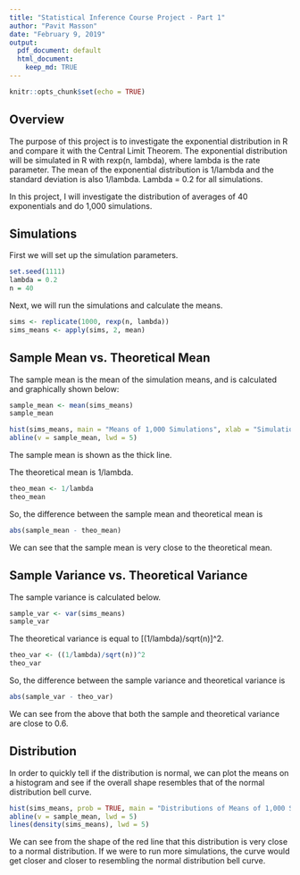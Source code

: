 ---
title: "Statistical Inference Course Project - Part 1"
author: "Pavit Masson"
date: "February 9, 2019"
output:
  pdf_document: default
  html_document:
    keep_md: TRUE
---

```{r setup, include=FALSE}
knitr::opts_chunk$set(echo = TRUE)
```

## Overview
The purpose of this project is to investigate the exponential distribution in R and compare it with the Central Limit Theorem. The exponential distribution will be simulated in R with rexp(n, lambda), where lambda is the rate parameter. The mean of the exponential distribution is 1/lambda and the standard deviation is also 1/lambda. Lambda = 0.2 for all simulations.

In this project, I will investigate the distribution of averages of 40 exponentials and do 1,000 simulations.

## Simulations
First we will set up the simulation parameters.

```{r}
set.seed(1111)
lambda = 0.2
n = 40
```

Next, we will run the simulations and calculate the means.

```{r}
sims <- replicate(1000, rexp(n, lambda))
sims_means <- apply(sims, 2, mean)
```

## Sample Mean vs. Theoretical Mean
The sample mean is the mean of the simulation means, and is calculated and graphically shown below:

```{r}
sample_mean <- mean(sims_means)
sample_mean

hist(sims_means, main = "Means of 1,000 Simulations", xlab = "Simulation Means")
abline(v = sample_mean, lwd = 5)
```

The sample mean is shown as the thick line.

The theoretical mean is 1/lambda.

```{r}
theo_mean <- 1/lambda
theo_mean
```

So, the difference between the sample mean and theoretical mean is

```{r}
abs(sample_mean - theo_mean)
```

We can see that the sample mean is very close to the theoretical mean.

## Sample Variance vs. Theoretical Variance
The sample variance is calculated below.

```{r}
sample_var <- var(sims_means)
sample_var
```

The theoretical variance is equal to [(1/lambda)/sqrt(n)]^2.

```{r}
theo_var <- ((1/lambda)/sqrt(n))^2
theo_var
```

So, the difference between the sample variance and theoretical variance is

```{r}
abs(sample_var - theo_var)
```

We can see from the above that both the sample and theoretical variance are close to 0.6.

## Distribution

In order to quickly tell if the distribution is normal, we can plot the means on a histogram and see if the overall shape resembles that of the normal distribution bell curve.

```{r}
hist(sims_means, prob = TRUE, main = "Distributions of Means of 1,000 Simulations", xlab = "Simulation Means")
abline(v = sample_mean, lwd = 5)
lines(density(sims_means), lwd = 5)
```

We can see from the shape of the red line that this distribution is very close to a normal distribution. If we were to run more simulations, the curve would get closer and closer to resembling the normal distribution bell curve.